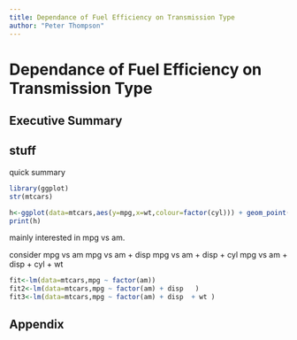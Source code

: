 ```yaml
--- 
title: Dependance of Fuel Efficiency on Transmission Type 
author: "Peter Thompson"
---
```

# Dependance of Fuel Efficiency on Transmission Type 

<!-- Instructions

You work for Motor Trend, a magazine about the automobile industry. Looking at a data set of a collection of cars, they are interested in exploring the relationship between a set of variables and miles per gallon (MPG) (outcome). They are particularly interested in the following two questions:

“Is an automatic or manual transmission better for MPG”
"Quantify the MPG difference between automatic and manual transmissions"
Review criterialess
Peer Grading

The criteria that your classmates will use to evaluate and grade your work are shown below.
Each criteria is binary: (1 point = criteria met acceptably; 0 points = criteria not met acceptably)
Criteria

Did the student interpret the coefficients correctly?
Did the student do some exploratory data analyses?
Did the student fit multiple models and detail their strategy for model selection?
Did the student answer the questions of interest or detail why the question(s) is (are) not answerable?
Did the student do a residual plot and some diagnostics?
Did the student quantify the uncertainty in their conclusions and/or perform an inference correctly?
Was the report brief (about 2 pages long) for the main body of the report and no longer than 5 with supporting appendix of figures?
Did the report include an executive summary?
Was the report done in Rmd (knitr)? -->


## Executive Summary

## stuff
quick summary
```r
library(ggplot)
str(mtcars)

h<-ggplot(data=mtcars,aes(y=mpg,x=wt,colour=factor(cyl))) + geom_point(size=2) 
print(h)

```

mainly interested in mpg vs am.

consider mpg vs am
mpg vs am + disp
mpg vs am + disp + cyl
mpg vs am + disp + cyl + wt

```r
fit<-lm(data=mtcars,mpg ~ factor(am))
fit2<-lm(data=mtcars,mpg ~ factor(am) + disp   )
fit3<-lm(data=mtcars,mpg ~ factor(am) + disp  + wt )
```



 <!-- [, 1]  mpg   Miles/(US) gallon                        
       [, 2]  cyl   Number of cylinders                      
       [, 3]  disp  Displacement (cu.in.)                    
       [, 4]  hp    Gross horsepower                         
       [, 5]  drat  Rear axle ratio                          
       [, 6]  wt    Weight (1000 lbs)                        
       [, 7]  qsec  1/4 mile time                            
       [, 8]  vs    V/S                                      
       [, 9]  am    Transmission (0 = automatic, 1 = manual) 
       [,10]  gear  Number of forward gears                  
       [,11]  carb  Number of carburetors      -->    

## Appendix
<!-- 3 pages, just figures -->
